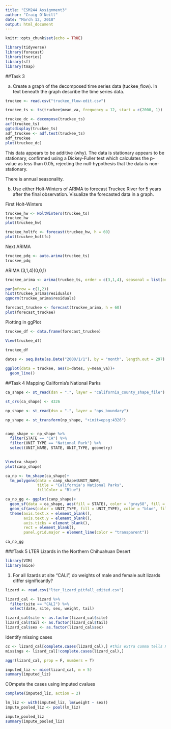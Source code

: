 ```yaml
---
title: "ESM244 Assignment3"
author: "Craig O'Neill"
date: "March 12, 2018"
output: html_document
---
```


```r
knitr::opts_chunk$set(echo = TRUE)
```

```r
library(tidyverse)
library(forecast)
library(tseries)
library(sf)
library(tmap)
```


##Task 3

a)  Create a graph of the decomposed time series data (tuckee_flow).  In text beneath the graph describe the time series data.

```r
truckee <- read.csv("truckee_flow-edit.csv")

truckee_ts <- ts(truckee$mean_va, frequency = 12, start = c(2000, 1))

truckee_dc <- decompose(truckee_ts)
acf(truckee_ts)
ggtsdisplay(truckee_ts)
adf_truckee <- adf.test(truckee_ts)
adf_truckee
plot(truckee_dc)
```

This data appears to be additive (why).
The data is stationary appears to be stationary, confirmed using a Dickey-Fuller test which calculates the p-value as less than 0.05, rejecting the null-hypothesis that the data is non-stationary.

There is annual seasonality.

b)  Use either Holt-Winters of ARIMA to forecast Truckee River for 5 years after the final observation.  Visualize the forecasted data in a graph.


First Holt-Winters
```r
truckee_hw <- HoltWinters(truckee_ts)
truckee_hw
plot(truckee_hw)

truckee_holtfc <- forecast(truckee_hw, h = 60)
plot(truckee_holtfc)


```


Next ARIMA
```r
truckee_pdq <- auto.arima(truckee_ts)
truckee_pdq
```

ARIMA (3,1,4)(0,0,1)

```r
truckee_arima <- arima(truckee_ts, order = c(3,1,4), seasonal = list(order = c(0,0,1)))

par(mfrow = c(1,2))
hist(truckee_arima$residuals)
qqnorm(truckee_arima$residuals)

forecast_truckee <- forecast(truckee_arima, h = 60)
plot(forecast_truckee)
```

Plotting in ggPlot

```r
truckee_df <- data.frame(forecast_truckee)

View(truckee_df)

truckee_df

dates <- seq.Date(as.Date("2000/1/1"), by = "month", length.out = 297)  
  
ggplot(data = truckee, aes(x=dates, y=mean_va))+
  geom_line()
```

##Task 4 Mapping California's National Parks

```r
ca_shape <- st_read(dsn = ".", layer = "california_county_shape_file")

st_crs(ca_shape) <- 4326

np_shape <- st_read(dsn = ".", layer = "nps_boundary")

np_shape <- st_transform(np_shape, "+init=epsg:4326")


canp_shape <- np_shape %>% 
  filter(STATE == "CA") %>%
  filter(UNIT_TYPE == "National Park") %>% 
  select(UNIT_NAME, STATE, UNIT_TYPE, geometry)

  
View(ca_shape)  
plot(canp_shape)

ca_np <- tm_shape(ca_shape)+
  tm_polygons(data = canp_shape$UNIT_NAME,
              title = "California's National Parks",
              fillColor = "Blue")

ca_np_gg <- ggplot(canp_shape)+
  geom_sf(data = ca_shape, aes(fill = STATE), color = "gray58", fill = "gray33")+
  geom_sf(aes(color = UNIT_TYPE, fill = UNIT_TYPE), color = "blue", fill = "orange")+
  theme(axis.text.x = element_blank(),
        axis.text.y = element_blank(),
        axis.ticks = element_blank(),
        rect = element_blank(),
        panel.grid.major = element_line(color = "transparent"))

ca_np_gg


```


###Task 5 LTER Lizards in the Northern Chihuahuan Desert

```r
library(VIM)
library(mice)
```


1.  For all lizards at site "CALI", do weights of male and female ault lizards differ significantly?

```r

lizard <- read.csv("lter_lizard_pitfall_edited.csv")

lizard_cal <- lizard %>% 
  filter(site == "CALI") %>% 
  select(date, site, sex, weight, tail)

lizard_cal$site <- as.factor(lizard_cal$site)
lizard_cal$tail <- as.factor(lizard_cal$tail)
lizard_cal$sex <- as.factor(lizard_cal$sex)


```


Identify missing cases

```r
cc <- lizard_cal[complete.cases(lizard_cal),] #this extra comma tells R to just look at the rows of data.
missings <- lizard_cal[!complete.cases(lizard_cal),]

aggr(lizard_cal, prop = F, numbers = T)

imputed_liz <- mice(lizard_cal, m = 5)
summary(imputed_liz)
```
COmpete the cases using imputed cvalues
```r
complete(imputed_liz, action = 2)
```

```r
lm_liz <- with(imputed_liz, lm(weight ~ sex))
impute_pooled_liz <- pool(lm_liz)

impute_pooled_liz
summary(impute_pooled_liz)
```

